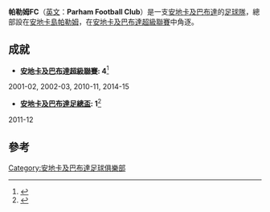 {{Infobox football club |
  clubname = 帕勒姆FC (Parham FC)|
  image    = <!-- 檔案不存在 [[File:Parham_FC_logo.png|200px]] ，可從英文維基百科取得 -->|
  fullname = Parham Football Club|
  nickname = - |
  founded  =  |
  ground   = [[安地卡及巴布達|安地卡及巴布達]] [[聖約翰斯_(安地卡及巴布達)|聖約翰斯]] [[安地卡島運動場|安地卡島運動場]]|
  capacity = | 
  chairman = |
  manager  =  |
  league   = [[安地卡及巴布達超級聯賽|安地卡及巴布達超級聯賽]]|
 |season   = 2018–19
 |position = 5th

 | pattern_la1 = _sen1012h
 | pattern_b1  = _sen1012h
 | pattern_ra1 = _sen1012h
 | pattern_sh1 = _sen1012h
 | pattern_so1 = _sen1012h
 | leftarm1    = FF0000
 | body1       = FF0000
 | rightarm1   = FF0000
 | shorts1     = FF0000
 | socks1      = FFFFFF
 | pattern_la2 = _tog1012a
 | pattern_b2  = _tog1012a
 | pattern_ra2 = _tog1012a
 | pattern_sh2 = _alg1012a
 | pattern_so2 = _sen1012a
 | leftarm2    = FF0000
 | body2       = FF0000
 | rightarm2   = FF0000
 | shorts2     = FF0000
 | socks2      = FFFFFF
}}

'''帕勒姆FC'''（[[英文|英文]]：'''Parham Football Club'''）是一支[[安地卡及巴布達|安地卡及巴布達]]的[[足球隊|足球隊]]，總部設在[[安地卡島|安地卡島]][[帕勒姆|帕勒姆]]，在[[安地卡及巴布達超級聯賽|安地卡及巴布達超級聯賽]]中角逐。

==成就==
*'''[[安地卡及巴布達超級聯賽|安地卡及巴布達超級聯賽]]: 4'''<ref>{{cite web|url=http://www.rsssf.com/tablesa/antigchamp.html|title=Antigua and Barbuda - List of Champions|accessdate=8 February 2015|archive-date=2019-05-09|archive-url=https://web.archive.org/web/20190509080130/http://www.rsssf.com/tablesa/antigchamp.html|dead-url=no}}</ref>
2001-02, 2002-03, 2010-11, 2014-15

*'''[[安地卡及巴布達足總盃|安地卡及巴布達足總盃]]: 1'''<ref>{{cite web|url=http://www.rsssf.com/tablesa/antig2012.html#fac|title=Antigua and Barbuda - 2011/12|accessdate=8 February 2015|archive-date=2020-09-24|archive-url=https://web.archive.org/web/20200924113350/http://www.rsssf.com/tablesa/antig2012.html#fac|dead-url=no}}</ref>
2011-12

==參考==
{{reflist}}

[[Category:安地卡及巴布達足球俱樂部|Category:安地卡及巴布達足球俱樂部]]